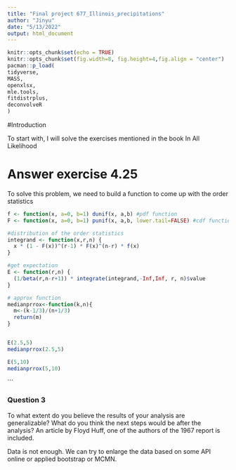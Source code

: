 ```yaml
---
title: "Final project 677_Illinois_precipitations"
author: "Jinyu"
date: "5/13/2022"
output: html_document
---
```


```r
knitr::opts_chunk$set(echo = TRUE)
knitr::opts_chunk$set(fig.width=8, fig.height=4,fig.align = "center") 
pacman::p_load(
tidyverse,
MASS,
openxlsx,
mle.tools,
fitdistrplus,
deconvolveR
)
```

#Introduction


To start with, I will solve the exercises mentioned in the book In All Likelihood

# Answer exercise 4.25

To solve this problem, we need to build a function to come up with the order statistics

```r

f <- function(x, a=0, b=1) dunif(x, a,b) #pdf function
F <- function(x, a=0, b=1) punif(x, a,b, lower.tail=FALSE) #cdf function

#distribution of the order statistics
integrand <- function(x,r,n) {
  x * (1 - F(x))^(r-1) * F(x)^(n-r) * f(x)
}

#get expectation
E <- function(r,n) {
  (1/beta(r,n-r+1)) * integrate(integrand,-Inf,Inf, r, n)$value
} 

# approx function
medianprrox<-function(k,n){
  m<-(k-1/3)/(n+1/3)
  return(m)
}


E(2.5,5)
medianprrox(2.5,5)

E(5,10)
medianprrox(5,10)

```

```


### Question 3
To what extent do you believe the results of your analysis are generalizable? What do you think
the next steps would be after the analysis? An article by Floyd Huff, one of the authors of the 1967
report is included.


Data is not enough. We can try to enlarge the data based on some API online or applied bootstrap or MCMN.


